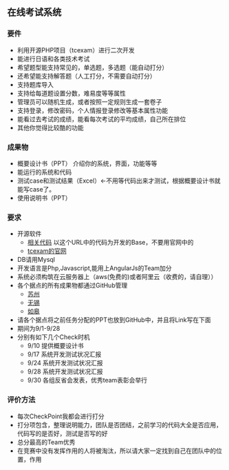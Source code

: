 ==在线考试系统==
===要件===
*利用开源PHP项目（tcexam）进行二次开发
*能进行日语和各类技术考试
*希望题型能支持常见的，单选题，多选题（能自动打分）
*还希望能支持解答题（人工打分，不需要自动打分）
*支持题库导入
*支持给每道题设置分数，难易度等等属性
*管理员可以随机生成，或者按照一定规则生成一套卷子
*支持登录，修改密码，个人情报登录修改等基本属性功能
*能看过去考试的成绩，能看每次考试的平均成绩，自己所在排位
*其他你觉得比较酷的功能


===成果物===
*概要设计书（PPT） 介绍你的系统，界面，功能等等
*能运行的系统和代码
*测试case和测试结果（Excel）←不用等代码出来才测试，根据概要设计书就能写case了。
*使用说明书（PPT）


===要求===
*开源软件
**[https://github.com/C3140/tcexam 相关代码]  以这个URL中的代码为开发的Base，不要用官网中的
**[https://tcexam.org/ tcexam的官网]
*DB请用Mysql
*开发语言是Php,Javascript,能用上AngularJs的Team加分
*系统必须构筑在云服务器上（aws(免费的)或者阿里云（收费的，请自理））
*各个据点的所有成果物都通过GitHub管理
**[https://github.com/C3140/lkg-exam-sz 苏州]
**[https://github.com/C3140/lkg-exam-wx 无锡]
**[https://github.com/C3140/lkg-exam-rg 如皋]
*请各个据点将之前任务分配的PPT也放到GitHub中，并且将Link写在下面
*期间为9/1-9/28
*分别有如下几个Check时机
**9/10 提供概要设计书
**9/17 系统开发测试状况汇报
**9/24 系统开发测试状况汇报
**9/28 系统开发测试状况汇报
**9/30 各组反省会发表，优秀team表彰会举行


===评价方法===
*每次CheckPoint我都会进行打分
*打分项包含，整理说明能力，团队是否团结，之前学习的代码大全是否应用，代码写的是否好，测试是否写的好
*总分最高的Team优秀
*在竞赛中没有发挥作用的人将被淘汰，所以请大家一定找到自己在团队中的位置，作用



